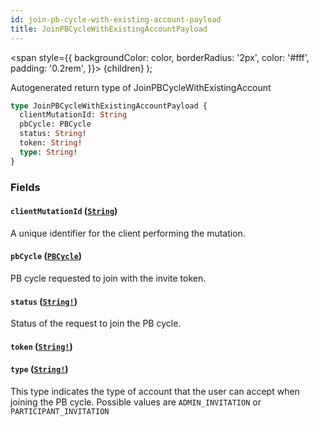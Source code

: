```yaml
---
id: join-pb-cycle-with-existing-account-payload
title: JoinPBCycleWithExistingAccountPayload
---
```


<span
style={{
      backgroundColor: color,
      borderRadius: '2px',
      color: '#fff',
      padding: '0.2rem',
    }}>
{children}
</span>
);

Autogenerated return type of JoinPBCycleWithExistingAccount

```graphql
type JoinPBCycleWithExistingAccountPayload {
  clientMutationId: String
  pbCycle: PBCycle
  status: String!
  token: String!
  type: String!
}
```

### Fields

#### `clientMutationId` ([`String`](/docs/api/scalars/string))

A unique identifier for the client performing the mutation.

#### `pbCycle` ([`PBCycle`](/docs/api/objects/pb-cycle))

PB cycle requested to join with the invite token.

#### `status` ([`String!`](/docs/api/scalars/string))

Status of the request to join the PB cycle.

#### `token` ([`String!`](/docs/api/scalars/string))

#### `type` ([`String!`](/docs/api/scalars/string))

This type indicates the type of account that the user can accept when joining the PB cycle. Possible values are `ADMIN_INVITATION` or `PARTICIPANT_INVITATION`
